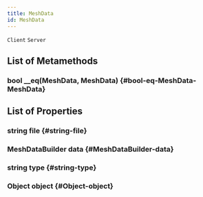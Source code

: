 ```yaml
---
title: MeshData
id: MeshData
---
```

`Client`
`Server`

## List of Metamethods

### bool __eq(MeshData, MeshData) {#bool-eq-MeshData-MeshData}

## List of Properties

### string file {#string-file}

### MeshDataBuilder data {#MeshDataBuilder-data}

### string type {#string-type}

### Object object {#Object-object}

